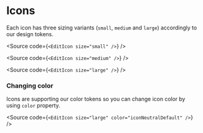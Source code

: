 
<Meta title="Tokens / Icons" />

# Icons

Each icon has three sizing variants (`small`, `medium` and `large`) accordingly to our design tokens.

<IconsPresentation title="Small" size="small" />

<Source
  code={`
<EditIcon size="small" />
  `}
/>

<IconsPresentation title="Medium" size="medium" />

<Source
  code={`
<EditIcon size="medium" />
  `}
/>

<IconsPresentation title="Large" size="large" />

<Source
  code={`
<EditIcon size="large" />
  `}
/>

### Changing color

Icons are supporting our color tokens so you can change icon color by using `color` property.

<Source
  code={`
<EditIcon size="large" color="iconNeutralDefault" />
  `}
/>
